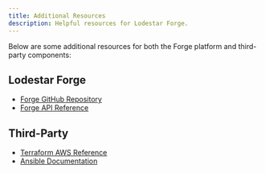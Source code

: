 ```yaml
---
title: Additional Resources
description: Helpful resources for Lodestar Forge.
---
```


Below are some additional resources for both the Forge platform and third-party components:

## Lodestar Forge

- [Forge GitHub Repository](https://github.com/c0nf1den71al/Lodestar-Forge)
- [Forge API Reference](https://api.lodestar-forge.com/reference)

## Third-Party

- [Terraform AWS Reference](https://registry.terraform.io/providers/hashicorp/aws/latest/docs)
- [Ansible Documentation](https://docs.ansible.com/ansible/latest/index.html)
